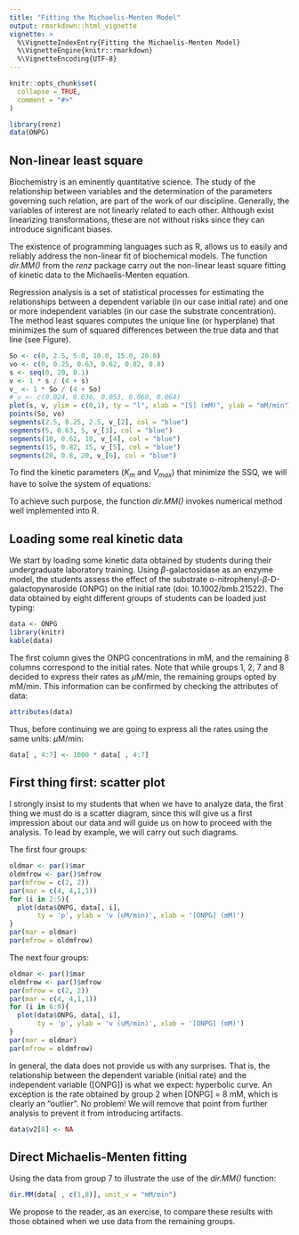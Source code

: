 ```yaml
---
title: "Fitting the Michaelis-Menten Model"
output: rmarkdown::html_vignette
vignette: >
  %\VignetteIndexEntry{Fitting the Michaelis-Menten Model}
  %\VignetteEngine{knitr::rmarkdown}
  %\VignetteEncoding{UTF-8}
---
```


```r
knitr::opts_chunk$set(
  collapse = TRUE,
  comment = "#>"
)
```

```r
library(renz)
data(ONPG)
```


## Non-linear least square 

Biochemistry is an eminently quantitative science. The study of
the relationship between variables and the determination of the parameters governing such relation, are part of the work of our discipline.  Generally, the variables of interest are not linearly related to each other. Although exist linearizing transformations, these are not without risks since they can introduce significant biases.

The existence of programming languages such as R, allows us to easily and reliably address the non-linear fit of biochemical models. The function *dir.MM()* from the *renz* package carry out the non-linear least square fitting of kinetic data to the Michaelis-Menten equation.


\begin{equation}
\tag{1}
v = V_{max} \frac{[S]}{K_m + [S]}
\end{equation}

Regression analysis is a set of statistical processes for estimating the relationships between a dependent variable (in our case initial rate) and one or more independent variables (in our case the substrate concentration). The method least squares computes the unique line (or hyperplane) that minimizes the sum of squared differences between the true data and that line (see Figure).

```r
So <- c(0, 2.5, 5.0, 10.0, 15.0, 20.0)
vo <- c(0, 0.25, 0.63, 0.62, 0.82, 0.8)
s <- seq(0, 20, 0.1)
v <- 1 * s / (4 + s)
v_ <- 1 * So / (4 + So)
# v <- c(0.024, 0.036, 0.053, 0.060, 0.064)
plot(s, v, ylim = c(0,1), ty = "l", xlab = "[S] (mM)", ylab = "mM/min")
points(So, vo)
segments(2.5, 0.25, 2.5, v_[2], col = "blue")
segments(5, 0.63, 5, v_[3], col = "blue")
segments(10, 0.62, 10, v_[4], col = "blue")
segments(15, 0.82, 15, v_[5], col = "blue")
segments(20, 0.8, 20, v_[6], col = "blue")
```



\begin{equation}
\tag{2}
SSQ = \sum_{i=1}^n[v_i - V_{max} \frac{[S_i]}{K_m + [S]_i}]^2
\end{equation}

To find the kinetic parameters ($K_m$ and $V_{max}$) that minimize the SSQ, we will have to solve the system of equations:

\begin{equation}
\tag{3}
\frac{\partial SSQ}{\partial V_{max}} = 0 = -2\sum_{i=1}^n[v_i - V_{max} \frac{[S]_i}{K_m + [S]_i}] [S]_i
\end{equation}

\begin{equation}
\tag{4}
\frac{\partial SSQ}{\partial K_m} = 0 = -2\sum_{i=1}^n[v_i - V_{max} \frac{[S]_i}{K_m + [S]_i}] \frac{V_{max}[S]_i}{[S]_i + K_m}
\end{equation}

To achieve such purpose, the function *dir.MM()* invokes numerical method well implemented into R.

## Loading some real kinetic data

We start by loading some kinetic data obtained by students during their undergraduate laboratory training. Using $\beta$-galactosidase as an enzyme model, the students assess the effect of the substrate o-nitrophenyl-$\beta$-D-galactopynaroside (ONPG) on the initial rate (doi: 10.1002/bmb.21522). The data obtained by eight different groups of students can be loaded just typing:

```r
data <- ONPG
library(knitr)
kable(data)
```

The first column gives the ONPG concentrations in mM, and the remaining 8 columns correspond to the initial rates. Note that while groups 1, 2, 7 and 8 decided to express their rates as $\mu$M/min, the remaining groups opted by mM/min.  This information can be confirmed by checking the attributes of data:

```r
attributes(data)
```

Thus, before continuing we are going to express all the rates using the same units: $\mu$M/min:

```r
data[ , 4:7] <- 1000 * data[ , 4:7]
```

## First thing first: scatter plot

I strongly insist to my students that when we have to analyze data, the first thing we must do is a scatter diagram, since this will give us a first impression about our data and will guide us on how to proceed with the analysis. To lead by example, we will carry out such diagrams.

The first four groups:

```r
oldmar <- par()$mar
oldmfrow <- par()$mfrow
par(mfrow = c(2, 2))
par(mar = c(4, 4,1,1))
for (i in 2:5){
  plot(data$ONPG, data[, i],
       ty = 'p', ylab = 'v (uM/min)', xlab = '[ONPG] (mM)')
}
par(mar = oldmar)
par(mfrow = oldmfrow)
```

The next four groups:

```r
oldmar <- par()$mar
oldmfrow <- par()$mfrow
par(mfrow = c(2, 2))
par(mar = c(4, 4,1,1))
for (i in 6:9){
  plot(data$ONPG, data[, i],
       ty = 'p', ylab = 'v (uM/min)', xlab = '[ONPG] (mM)')
}
par(mar = oldmar)
par(mfrow = oldmfrow)
```

In general, the data does not provide us with any surprises. That is, the relationship between the dependent variable (initial rate) and the independent variable ([ONPG]) is what we expect: hyperbolic curve. An exception is the rate obtained by group 2 when [ONPG] = 8 mM, which is clearly an "outlier". No problem! We will remove that point from further analysis to prevent it from introducing artifacts. 

```r
data$v2[8] <- NA
```

## Direct Michaelis-Menten fitting


Using the data from group 7 to illustrate the use of the *dir.MM()* function:

```r
dir.MM(data[ , c(1,8)], unit_v = "mM/min")
```
We propose to the reader, as an exercise, to compare these results with those obtained when we use data from the remaining groups.
